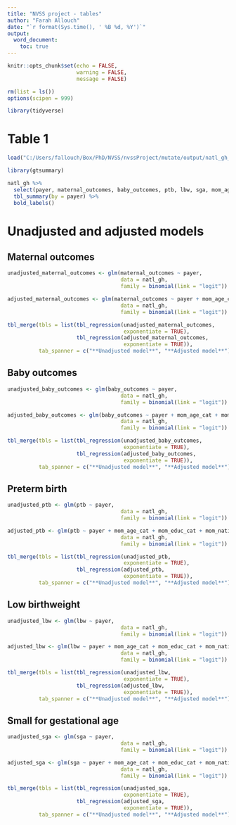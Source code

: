 ```yaml
---
title: "NVSS project - tables"
author: "Farah Allouch"
date: "`r format(Sys.time(), ' %B %d, %Y')`"
output: 
  word_document:
    toc: true
---
```


```r
knitr::opts_chunk$set(echo = FALSE,
                      warning = FALSE,
                      message = FALSE)

rm(list = ls())
options(scipen = 999)

library(tidyverse)
```

\newpage
# Table 1
```r
load("C:/Users/fallouch/Box/PhD/NVSS/nvssProject/mutate/output/natl_gh_outcomes.Rdata")

library(gtsummary)

natl_gh %>% 
  select(payer, maternal_outcomes, baby_outcomes, ptb, lbw, sga, mom_age_cat, mom_educ_cat, mom_nativity, mom_race_ethnicity_cat, mom_marital_status, plurality, prenatal_care, preg_smoking, year) %>% 
  tbl_summary(by = payer) %>% 
  bold_labels()
```

# Unadjusted and adjusted models
## Maternal outcomes
```r
unadjusted_maternal_outcomes <- glm(maternal_outcomes ~ payer,
                                    data = natl_gh,
                                    family = binomial(link = "logit"))

adjusted_maternal_outcomes <- glm(maternal_outcomes ~ payer + mom_age_cat + mom_educ_cat + mom_nativity + mom_race_ethnicity_cat,
                                    data = natl_gh,
                                    family = binomial(link = "logit"))

tbl_merge(tbls = list(tbl_regression(unadjusted_maternal_outcomes,
                                     exponentiate = TRUE),
                      tbl_regression(adjusted_maternal_outcomes,
                                     exponentiate = TRUE)),
          tab_spanner = c("**Unadjusted model**", "**Adjusted model**"))
```

## Baby outcomes
```r
unadjusted_baby_outcomes <- glm(baby_outcomes ~ payer,
                                    data = natl_gh,
                                    family = binomial(link = "logit"))

adjusted_baby_outcomes <- glm(baby_outcomes ~ payer + mom_age_cat + mom_educ_cat + mom_nativity + mom_race_ethnicity_cat,
                                    data = natl_gh,
                                    family = binomial(link = "logit"))

tbl_merge(tbls = list(tbl_regression(unadjusted_baby_outcomes,
                                     exponentiate = TRUE),
                      tbl_regression(adjusted_baby_outcomes,
                                     exponentiate = TRUE)),
          tab_spanner = c("**Unadjusted model**", "**Adjusted model**"))
```

## Preterm birth
```r
unadjusted_ptb <- glm(ptb ~ payer,
                                    data = natl_gh,
                                    family = binomial(link = "logit"))

adjusted_ptb <- glm(ptb ~ payer + mom_age_cat + mom_educ_cat + mom_nativity + mom_race_ethnicity_cat,
                                    data = natl_gh,
                                    family = binomial(link = "logit"))

tbl_merge(tbls = list(tbl_regression(unadjusted_ptb,
                                     exponentiate = TRUE),
                      tbl_regression(adjusted_ptb,
                                     exponentiate = TRUE)),
          tab_spanner = c("**Unadjusted model**", "**Adjusted model**"))
```

## Low birthweight
```r
unadjusted_lbw <- glm(lbw ~ payer,
                                    data = natl_gh,
                                    family = binomial(link = "logit"))

adjusted_lbw <- glm(lbw ~ payer + mom_age_cat + mom_educ_cat + mom_nativity + mom_race_ethnicity_cat,
                                    data = natl_gh,
                                    family = binomial(link = "logit"))

tbl_merge(tbls = list(tbl_regression(unadjusted_lbw,
                                     exponentiate = TRUE),
                      tbl_regression(adjusted_lbw,
                                     exponentiate = TRUE)),
          tab_spanner = c("**Unadjusted model**", "**Adjusted model**"))
```

## Small for gestational age
```r
unadjusted_sga <- glm(sga ~ payer,
                                    data = natl_gh,
                                    family = binomial(link = "logit"))

adjusted_sga <- glm(sga ~ payer + mom_age_cat + mom_educ_cat + mom_nativity + mom_race_ethnicity_cat,
                                    data = natl_gh,
                                    family = binomial(link = "logit"))

tbl_merge(tbls = list(tbl_regression(unadjusted_sga,
                                     exponentiate = TRUE),
                      tbl_regression(adjusted_sga,
                                     exponentiate = TRUE)),
          tab_spanner = c("**Unadjusted model**", "**Adjusted model**"))
```
